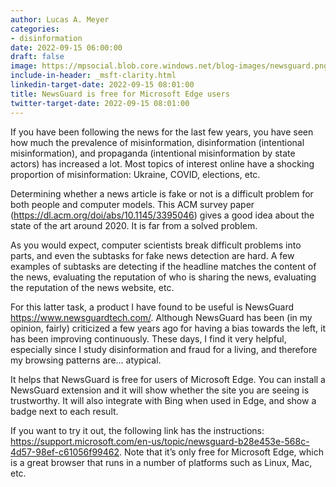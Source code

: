 ```yaml
---
author: Lucas A. Meyer
categories:
- disinformation
date: 2022-09-15 06:00:00
draft: false
image: https://mpsocial.blob.core.windows.net/blog-images/newsguard.png
include-in-header: _msft-clarity.html
linkedin-target-date: 2022-09-15 08:01:00
title: NewsGuard is free for Microsoft Edge users
twitter-target-date: 2022-09-15 08:01:00
---
```


If you have been following the news for the last few years, you have seen how much the prevalence of misinformation, disinformation (intentional misinformation), and propaganda (intentional misinformation by state actors) has increased a lot. Most topics of interest online have a shocking proportion of misinformation: Ukraine, COVID, elections, etc. 

Determining whether a news article is fake or not is a difficult problem for both people and computer models. This ACM survey paper (<https://dl.acm.org/doi/abs/10.1145/3395046>) gives a good idea about the state of the art around 2020. It is far from a solved problem. 

As you would expect, computer scientists break difficult problems into parts, and even the subtasks for fake news detection are hard. A few examples of subtasks are detecting if the headline matches the content of the news, evaluating the reputation of who is sharing the news, evaluating the reputation of the news website, etc.

For this latter task, a product I have found to be useful is NewsGuard <https://www.newsguardtech.com/>. Although NewsGuard has been (in my opinion, fairly) criticized a few years ago for having a bias towards the left, it has been improving continuously. These days, I find it very helpful, especially since I study disinformation and fraud for a living, and therefore my browsing patterns are... atypical.

It helps that NewsGuard is free for users of Microsoft Edge. You can install a NewsGuard extension and it will show whether the site you are seeing is trustworthy. It will also integrate with Bing when used in Edge, and show a badge next to each result.

If you want to try it out, the following link has the instructions: <https://support.microsoft.com/en-us/topic/newsguard-b28e453e-568c-4d57-98ef-c61056f99462>. Note that it's only free for Microsoft Edge, which is a great browser that runs in a number of platforms such as Linux, Mac, etc. 
